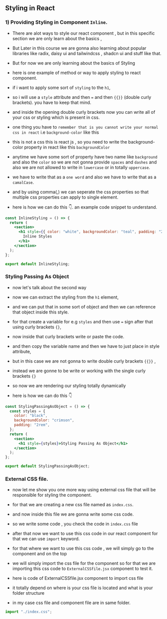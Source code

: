 ## Styling in React

### 1) Providing Styling in Component `Inline`.

- There are alot ways to style our react component , but in this specific section we are only learn about the basics ,
- But Later in this course we are gonna also learning about popular libraries like radix, daisy ui and tailwindcss , shadcn ui and stuff like that.
- But for now we are only learning about the basics of Styling

- here is one example of method or way to apply styling to react component.

- if i want to apply some sort of `styling` to the `h1`,
- so i will use a `style` attribute and then `=` and then `{{}}` (double curly brackets). you have to keep that mind.
- and inside the opening double curly brackets now you can write all of your css or styling which is present in css.

- one thing you have to `remember that is you cannot write your normal css in react` i.e `background-color` like this
- this is not a css this is react js , so you need to write the background-color property in react like this `backgroundColor`

- anytime we have some sort of property have two name like `background` and also the `color` so we are not gonna provide `spaces` and `dashes` and also we are not allowed to write in `lowercase` or in totally `uppercase`.
- we have to write that as a `one word` and also we have to write that as a `camalCase`.
- and by using comma(,) we can seperate the css properties so that multiple css properties can apply to single element.

- here is how we can do this 👇. an example code snippet to understand.

```jsx
const InlineStyling = () => {
  return (
    <section>
      <h1 style={{ color: "white", backgroundColor: "teal", padding: "2rem" }}>
        Inline Styles
      </h1>
    </section>
  );
};

export default InlineStyling;
```

### Styling Passing As Object

- now let's talk about the second way

- now we can extract the styling from the `h1` element,
- and we can put that in some sort of object and then we can reference that object inside this style.
- for that create a variable for e.g `styles` and then use `=` sign after that using curly brackets `{}`,
- now inside that curly brackets write or paste the code.

- and then copy the variable name and then we have to just place in style attribute,
- but in this case we are not gonna to write double curly brackets `{{}}` ,
- instead we are gonne to be write or working with the single curly brackets `{}`
- so now we are rendering our styling totally dynamically
- here is how we can do this 👇

```jsx
const StylingPassingAsObject = () => {
  const styles = {
    color: "black",
    backgroundColor: "crimson",
    padding: "2rem",
  };
  return (
    <section>
      <h1 style={styles}>Styling Passing As Object</h1>
    </section>
  );
};

export default StylingPassingAsObject;
```

### External CSS file.

- now let me show you one more way using external css file that will be responsible for styling the component.

- for that we are creating a new css file named as `index.css`.
- and now inside this file we are gonna write some css code.
- so we write some code , you check the code in `index.css` file
- after that now we want to use this css code in our react component for that we can use `import` keyword.
- for that where we want to use this css code , we will simply go to the component and on the top
- we will simply import the css file for the component so for that we are importing this css code to `ExternalCSSfile.jsx` component to test it.

- here is code of ExternalCSSfile.jsx component to import css file
- it totally depend on where is your css file is located and what is your folder structure
- in my case css file and component file are in same folder.

```jsx
import "./index.css";
```
